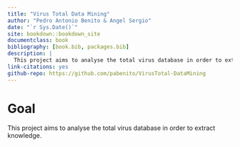 ```yaml
--- 
title: "Virus Total Data Mining"
author: "Pedro Antonio Benito & Angel Sergio"
date: "`r Sys.Date()`"
site: bookdown::bookdown_site
documentclass: book
bibliography: [book.bib, packages.bib]
description: |
  This project aims to analyse the total virus database in order to extract knowledge.
link-citations: yes
github-repo: https://github.com/pabenito/VirusTotal-DataMining
---
```


# Goal

This project aims to analyse the total virus database in order to extract knowledge.